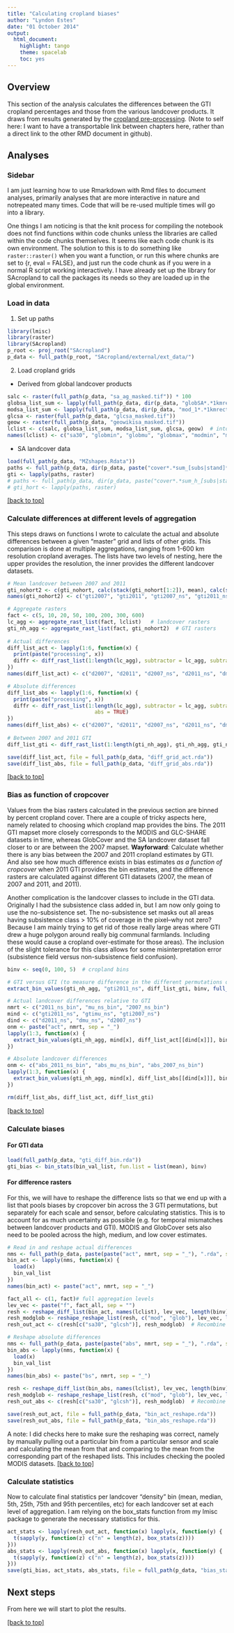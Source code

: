 ```yaml
---
title: "Calculating cropland biases"
author: "Lyndon Estes"
date: "01 October 2014"
output:
  html_document:
    highlight: tango
    theme: spacelab
    toc: yes 
---
```


## Overview
This section of the analysis calculates the differences between the GTI cropland percentages and those from the various landcover products. It draws from results generated by the [cropland pre-processing](https://github.com/PrincetonUniversity/SAcropland/blob/master/vignettes/sa-cropland-analysis.Rmd). (Note to self here: I want to have a transportable link between chapters here, rather than a direct link to the other RMD document in 
github).

## Analyses
### Sidebar
I am just learning how to use Rmarkdown with Rmd files to document analyses, primarily analyses that are more interactive in nature and notrepeated many times. Code that will be re-used multiple times will go into a library. 

One things I am noticing is that the knit process for compiling the notebook does not find functions within code chunks unless the libraries are called within the code chunks themselves. It seems like each code chunk is its own environment.  The solution to this is to do something like `raster::raster()` when you want a function, or run this where chunks are set to {r, eval = FALSE}, and just run the code chunk as if you were in a normal R script working interactively.  I have already set up the library for SAcropland to call the packages its needs so they are loaded up in the global environment. 

### Load in data 
1. Set up paths
```r
library(lmisc)
library(raster)
library(SAcropland)
p_root <- proj_root("SAcropland")
p_data <- full_path(p_root, "SAcropland/external/ext_data/")
```

2. Load cropland grids 
  + Derived from global landcover products

```r
salc <- raster(full_path(p_data, "sa_ag_masked.tif")) * 100
globsa_list_sum <- lapply(full_path(p_data, dir(p_data, "globSA*.*1kmrect_sum.tif")[c(2:3, 1)]), raster)
modsa_list_sum <- lapply(full_path(p_data, dir(p_data, "mod_1*.*1kmrect_sum.tif")[c(2:3, 1)]), raster)
glcsa <- raster(full_path(p_data, "glcsa_masked.tif"))
geow <- raster(full_path(p_data, "geowikisa_masked.tif"))
lclist <- c(salc, globsa_list_sum, modsa_list_sum, glcsa, geow)  # into list
names(lclist) <- c("sa30", "globmin", "globmu", "globmax", "modmin", "modmu", "modmax", "glcsh", "geow")
```

  + SA landcover data
```r
load(full_path(p_data, "MZshapes.Rdata"))  
paths <- full_path(p_data, dir(p_data, paste("cover*.*sum_[subs|stand]*", sep = "")))[c(2, 4, 1, 3)]
gti <- lapply(paths, raster)
# paths <- full_path(p_data, dir(p_data, paste("cover*.*sum_h_[subs|stand]*", sep = "")))[c(2, 4, 1, 3)]
# gti_hort <- lapply(paths, raster)
```
[[back to top]][Overview]


### Calculate differences at different levels of aggregation
This steps draws on functions I wrote to calculate the actual and absolute differences between a given "master" grid and lists of other grids. This comparison is done at multiple aggregations, ranging from 1-600 km resolution cropland averages. The lists have two levels of nesting, here the upper provides the resolution, the inner provides the different landcover datasets. 
```r
# Mean landcover between 2007 and 2011
gti_nohort2 <- c(gti_nohort, calc(stack(gti_nohort[1:2]), mean), calc(stack(gti_nohort[3:4]), mean))
names(gti_nohort2) <- c("gti2007", "gti2011", "gti2007_ns", "gti2011_ns", "gtimu", "gtimu_ns")

# Aggregate rasters
fact <- c(5, 10, 20, 50, 100, 200, 300, 600)
lc_agg <- aggregate_rast_list(fact, lclist)   # landcover rasters 
gti_nh_agg <- aggregate_rast_list(fact, gti_nohort2)  # GTI rasters
      
# Actual differences
diff_list_act <- lapply(1:6, function(x) {
  print(paste("processing", x))
  diffr <- diff_rast_list(1:length(lc_agg), subtractor = lc_agg, subtractee = gti_nh_agg, whichdiff = x)
})
names(diff_list_act) <- c("d2007", "d2011", "d2007_ns", "d2011_ns", "dmu", "dmu_ns")  

# Absolute differences
diff_list_abs <- lapply(1:6, function(x) {
  print(paste("processing", x))
  diffr <- diff_rast_list(1:length(lc_agg), subtractor = lc_agg, subtractee = gti_nh_agg, whichdiff = x, 
                            abs = TRUE)
})
names(diff_list_abs) <- c("d2007", "d2011", "d2007_ns", "d2011_ns", "dmu", "dmu_ns")  
  
# Between 2007 and 2011 GTI
diff_list_gti <- diff_rast_list(1:length(gti_nh_agg), gti_nh_agg, gti_nh_agg, 4)

save(diff_list_act, file = full_path(p_data, "diff_grid_act.rda"))
save(diff_list_abs, file = full_path(p_data, "diff_grid_abs.rda"))
```
[[back to top]][Overview]

### Bias as function of cropcover
Values from the bias rasters calculated in the previous section are binned by percent cropland cover.  There are a couple of tricky aspects here, namely related to choosing which cropland map provides the bins. The 2011 GTI mapset more closely corresponds to the MODIS and GLC-SHARE datasets in time, whereas GlobCover and the SA landcover dataset fall closer to or are between the 2007 mapset. __Wayforward__: Calculate whether there is any bias between the 2007 and 2011 cropland estimates by GTI. And also see how much difference exists in bias estimates _as a function of cropcover_ when 2011 GTI provides the bin estimates, and the difference rasters are calculated against different GTI datasets (2007, the mean of 2007 and 2011, and 2011). 

Another complication is the landcover classes to include in the GTI data.  Originally I had the subsistence class added in, but I am now only going to use the no-subsistence set. The no-subsistence set masks out all areas having subsistence class > 10% of coverage in the pixel--why not zero? Because I am mainly trying to get rid of those really large areas where GTI drew a huge polygon around really big communal farmlands.  Including these would cause a cropland over-estimate for those areas). The inclusion of the slight tolerance for this class allows for some misinterpretation error (subsistence field versus non-subsistence field confusion). 

```r
binv <- seq(0, 100, 5)  # cropland bins

# GTI versus GTI (to measure difference in the different permutations of GTI)
extract_bin_values(gti_nh_agg, "gti2011_ns", diff_list_gti, binv, full_path(p_data, "gti_diff_bin")) 

# Actual landcover differences relative to GTI
nmrt <- c("2011_ns_bin", "mu_ns_bin", "2007_ns_bin")
mind <- c("gti2011_ns", "gtimu_ns", "gti2007_ns")
dind <- c("d2011_ns", "dmu_ns", "d2007_ns")
onm <- paste("act", nmrt, sep = "_")
lapply(1:3, function(x) {
  extract_bin_values(gti_nh_agg, mind[x], diff_list_act[[dind[x]]], binv, full_path(p_data, onm[x]))
})

# Absolute landcover differences
onm <- c("abs_2011_ns_bin", "abs_mu_ns_bin", "abs_2007_ns_bin")
lapply(1:3, function(x) {
  extract_bin_values(gti_nh_agg, mind[x], diff_list_abs[[dind[x]]], binv, full_path(p_data, onm[x]))
})

rm(diff_list_abs, diff_list_act, diff_list_gti)
```
[[back to top]][Overview]

### Calculate biases
#### For GTI data
```r
load(full_path(p_data, "gti_diff_bin.rda"))
gti_bias <- bin_stats(bin_val_list, fun.list = list(mean), binv)
```

#### For difference rasters
For this, we will have to reshape the difference lists so that we end up with a list that pools biases by cropcover bin across the 3 GTI permutations, but separately for each scale and sensor, before calculating statistics. This is to account for as much uncertainty as possible (e.g. for temporal mismatches between landcover products and GTI). MODIS and GlobCover sets also need to be pooled across the high, medium, and low cover estimates.  
```r
# Read in and reshape actual differences
nms <- full_path(p_data, paste(paste("act", nmrt, sep = "_"), ".rda", sep = ""))
bin_act <- lapply(nms, function(x) {
  load(x)
  bin_val_list
})
names(bin_act) <- paste("act", nmrt, sep = "_")

fact_all <- c(1, fact)# full aggregation levels
lev_vec <- paste("f", fact_all, sep = "")  
resh <- reshape_diff_list(bin_act, names(lclist), lev_vec, length(binv) - 1)  # reshape
resh_modglob <- reshape_reshape_list(resh, c("mod", "glob"), lev_vec, length(binv) - 1)  # pool modis and glob
resh_out_act <- c(resh[c("sa30", "glcsh")], resh_modglob)  # Recombine final reshapes into output list

# Reshape absolute differences
nms <- full_path(p_data, paste(paste("abs", nmrt, sep = "_"), ".rda", sep = ""))
bin_abs <- lapply(nms, function(x) {
  load(x)
  bin_val_list
})
names(bin_abs) <- paste("bs", nmrt, sep = "_")

resh <- reshape_diff_list(bin_abs, names(lclist), lev_vec, length(binv) - 1)  # Reshape
resh_modglob <- reshape_reshape_list(resh, c("mod", "glob"), lev_vec, length(binv) - 1)  # pool modis and glob
resh_out_abs <- c(resh[c("sa30", "glcsh")], resh_modglob)  # Recombine final reshapes into output list

save(resh_out_act, file = full_path(p_data, "bin_act_reshape.rda"))
save(resh_out_abs, file = full_path(p_data, "bin_abs_reshape.rda"))

```

A note: I did checks here to make sure the reshaping was correct, namely by manually pulling out a particular bin from a particular sensor and scale and calculating the mean from that and comparing to the mean from the corresponding part of the reshaped lists. This includes checking the pooled MODIS datasets. 
[[back to top]][Overview]

### Calculate statistics
Now to calculate final statistics per landcover "density" bin (mean, median, 5th, 25th, 75th and 95th percentiles, etc) for each landcover set at each level of aggregation. I am relying on the box_stats function from my lmisc package to generate the necessary statistics for this.

```r
act_stats <- lapply(resh_out_act, function(x) lapply(x, function(y) {
  t(sapply(y, function(z) c("n" = length(z), box_stats(z))))
}))
abs_stats <- lapply(resh_out_abs, function(x) lapply(x, function(y) {
  t(sapply(y, function(z) c("n" = length(z), box_stats(z))))
}))
save(gti_bias, act_stats, abs_stats, file = full_path(p_data, "bias_stats.rda"))

```

## Next steps
From here we will start to plot the results.  

[[back to top]][Overview]










